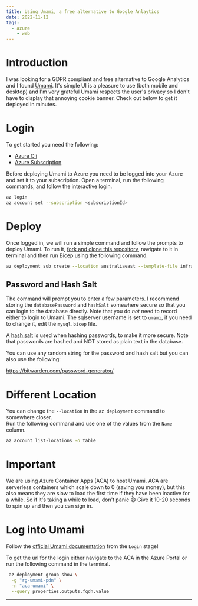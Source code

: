 ```yaml
---
title: Using Umami, a free alternative to Google Anlaytics
date: 2022-11-12
tags:
  - azure
	- web
---
```



# Introduction

I was looking for a GDPR compliant and free alternative to Google Analytics and I found [Umami](https://umami.is).
It's simple UI is a pleasure to use (both mobile and desktop) and I'm very grateful Umami respects the user's privacy
so I don't have to display that annoying cookie banner. Check out below to get it deployed in minutes.

# Login

To get started you need the following:

- [Azure Cli](https://learn.microsoft.com/en-us/cli/azure/install-azure-cli)
- [Azure Subscription](https://azure.microsoft.com/en-au/free/)

Before deploying Umami to Azure you need to be logged into your Azure and set it to your subscription.
Open a terminal, run the following commands, and follow the interactive login.

```sh
az login
az account set --subscription <subscriptionId>
```

# Deploy

Once logged in, we will run a simple command and follow the prompts to deploy Umami.
To run it, [fork and clone this repository](https://github.com/tombrereton/umami-azure), navigate to it in terminal and then run Bicep
using the following command.

```sh
az deployment sub create --location australiaeast --template-file infra/main.bicep
```

## Password and Hash Salt

The command will prompt you to enter a few parameters.
I recommend storing the `databasePassword` and `hashSalt` somewhere secure
so that you can login to the database directly. Note that you do _not_ need to
record either to login to Umami.
The sqlserver username is set to `umami`, if you need to change it, edit the
`mysql.bicep` file.

A [hash salt](https://auth0.com/blog/adding-salt-to-hashing-a-better-way-to-store-passwords/) is used when hashing passwords, to make it more secure.
Note that passwords are hashed and NOT stored as plain text in the database.

You can use any random string for the password and hash salt but you can also use the following:

https://bitwarden.com/password-generator/

# Different Location

You can change the `--location` in the `az deployment` command to somewhere closer.  
Run the following command and use one of the values from the `Name` column.

```sh
az account list-locations -o table
```

# Important

We are using Azure Container Apps (ACA) to host Umami. ACA are serverless containers which scale down to 0 (saving you money),
but this also means they are slow to load the first time if they have been inactive for a while. So if it's taking
a while to load, don't panic :smile: Give it 10-20 seconds to spin up and then you can sign in.

# Log into Umami

Follow the [official Umami documentation](https://umami.is/docs/login) from the `Login` stage!

To get the url for the login either navigate to the ACA in the Azure Portal or run the following
command in the terminal.

```sh
 az deployment group show \
  -g "rg-umami-pdn" \
  -n "aca-umami" \
  --query properties.outputs.fqdn.value
```

---

<UtterancesComments />
